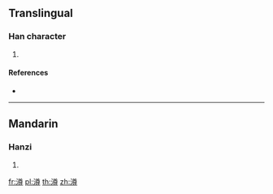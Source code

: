 {{character info/new}}
==Translingual==

===Han character===
{{Han char|rn=85|rad=水|as=12|sn=15|four=|canj=ETWI,XETWI|ids=⿰氵尊}}

# {{defn|Han|sort=水12}}

====References====
* {{Han ref|kx=0651.320|dkj=18322|hdz=31745.080|uh=6F8A|ud=28554}}

----

==Mandarin==

===Hanzi===
{{cmn-hanzi|pin=[[cūn]] ([[cun1]]), [[jǐng]] ([[jing3]])|wg=ts'un<sup>1</sup>, ching<sup>3</sup>}}

# {{defn|lang=cmn|sort=水12}}

[[fr:澊]]
[[pl:澊]]
[[th:澊]]
[[zh:澊]]